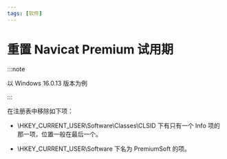 ```yaml
---
tags: [软件]
---
```


# 重置 Navicat Premium 试用期

:::note

以 Windows 16.0.13 版本为例

:::

在注册表中移除如下项：

- \HKEY_CURRENT_USER\Software\Classes\CLSID 下有只有一个 Info 项的那一项，位置一般在最后一个。

- \HKEY_CURRENT_USER\Software 下名为 PremiumSoft 的项。
